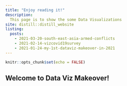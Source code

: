 ```yaml
---
title: "Enjoy reading it!"
description:
  This page is to show the some Data Visualizations
site: distill::distill_website
listing: 
  posts:
    - 2021-03-20-south-east-asia-armed-conflicts
    - 2021-02-14-vizcovid19survey
    - 2021-01-24-my-1st-dataviz-makeover-in-2021
---
```



```r
knitr::opts_chunk$set(echo = FALSE)
```


## Welcome to Data Viz Makeover!



